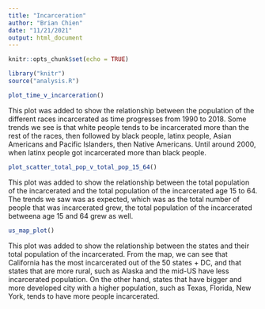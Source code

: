 ```yaml
---
title: "Incarceration"
author: "Brian Chien"
date: "11/21/2021"
output: html_document
---
```


```r
knitr::opts_chunk$set(echo = TRUE)
```

```r
library("knitr")
source("analysis.R")
```

```r
plot_time_v_incarceration()
```  

This plot was added to show the relationship between the population of the different races incarcerated as time progresses from 1990 to 2018. Some trends we see is that white people tends to be incarcerated more than the rest of the races, then followed by black people, latinx people, Asian Americans and Pacific Islanders, then Native Americans. Until around 2000, when latinx people got incarcerated more than black people.  

```r
plot_scatter_total_pop_v_total_pop_15_64()
```  
  
This plot was added to show the relationship between the total population of the incarcerated and the total population of the incarcerated age 15 to 64. The trends we saw was as expected, which was as the total number of people that was incarcerated grew, the total population of the incarcerated betweena age 15 and 64 grew as well.  

```r
us_map_plot()
```
  
This plot was added to show the relationship between the states and their total population of the incarcerated. From the map, we can see that California has the most incarcerated out of the 50 states + DC, and that states that are more rural, such as Alaska and the mid-US have less incarcerated population. On the other hand, states that have bigger and more developed city with a higher population, such as Texas, Florida, New York, tends to have more people incarcerated.  